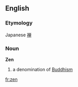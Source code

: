==English==
===Etymology===
Japanese [[禅]]

===Noun===
'''Zen'''

# a denomination of [[Buddhism]]

[[fr:zen]]